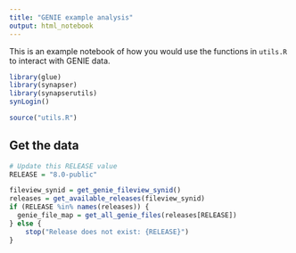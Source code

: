 ```yaml
---
title: "GENIE example analysis"
output: html_notebook
---
```


This is an example notebook of how you would use the functions in `utils.R` to interact with GENIE data.

```r
library(glue)
library(synapser)
library(synapserutils)
synLogin()

source("utils.R")
```


## Get the data

```r
# Update this RELEASE value
RELEASE = "8.0-public"

fileview_synid = get_genie_fileview_synid()
releases = get_available_releases(fileview_synid)
if (RELEASE %in% names(releases)) {
  genie_file_map = get_all_genie_files(releases[RELEASE])
} else {
    stop("Release does not exist: {RELEASE}")
}
```

